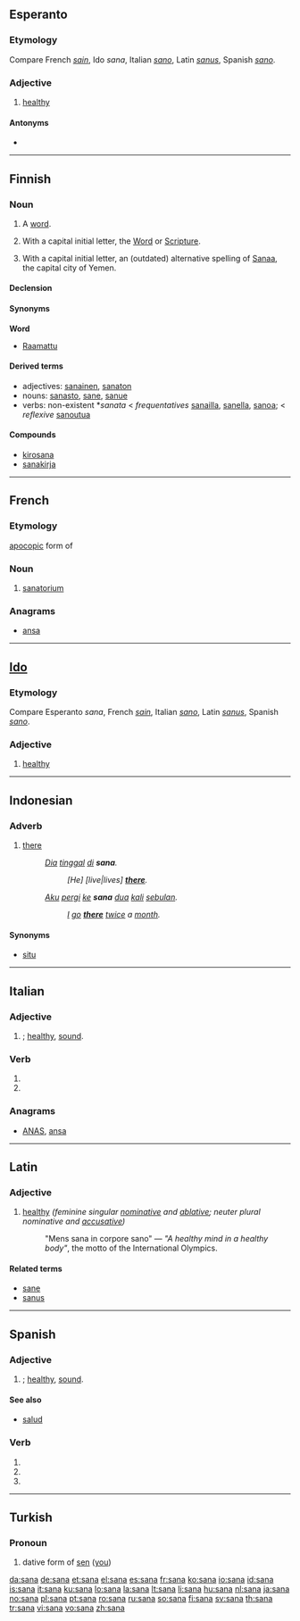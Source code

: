 {{also|śana}}
{{also|Sana}}
==Esperanto==

===Etymology===
Compare French ''[[sain]]'', Ido ''sana'', Italian ''[[sano]]'', Latin ''[[sanus]]'', Spanish ''[[sano]]''.

===Adjective===
{{eo-adj}}

# [[healthy]]

====Antonyms====
* {{l|eo|malsana}}

----

==Finnish==
{{Finnish index|s|a}}

===Noun===
{{infl|fi|noun}}

# A [[word]].
# {{religion|lang=fi}} With a capital initial letter, the [[Word]] or [[Scripture]].
# With a capital initial letter, an (outdated) alternative spelling of [[Sanaa]], the capital city of Yemen.

====Declension====
{{fi-decl-kala|san}}

====Synonyms====
'''Word'''
* [[Raamattu]]

====Derived terms====
* adjectives: [[sanainen]], [[sanaton]]
* nouns: [[sanasto]], [[sane]], [[sanue]]
* verbs: non-existent *''sanata'' < ''frequentatives'' [[sanailla]], [[sanella]], [[sanoa]]; < ''reflexive'' [[sanoutua]]

====Compounds====
* [[kirosana]]
* [[sanakirja]]

----

==French==

===Etymology===
[[apocopic]] form of {{term|sanatorium|lang=fr}}

===Noun===
{{fr-noun|m}}

# [[sanatorium]]

===Anagrams===
* [[ansa#French|ansa]]

----

==[[Ido]]==

===Etymology===
Compare Esperanto ''sana'', French ''[[sain]]'', Italian ''[[sano]]'', Latin ''[[sanus]]'', Spanish ''[[sano]]''.

===Adjective===
{{io-adj}}

# [[healthy]]

----

==Indonesian==

===Adverb===
{{infl|id|adverb}}

# [[there]]
#: ''[[Dia]] [[tinggal]] [[di]] '''sana'''.''
#:: ''[He] [live|lives] '''[[there]]'''.''
#: ''[[aku|Aku]] [[pergi]] [[ke]] '''sana''' [[dua]] [[kali]] [[bulan|sebulan]].''
#:: ''[[I]] [[go]] '''[[there]]''' [[twice]] a [[month]].''

====Synonyms====
* [[situ]]

----

==Italian==

===Adjective===
{{infl|it|adjective form|g=f}}

# {{feminine of|sano|nodot=1}}; [[healthy]], [[sound]].

===Verb===
{{infl|it|verb form}}

# {{form of|[[third-person|Third-person]] [[singular]] [[present tense]]|sanare|lang=Italian}}
# {{form of|[[second-person|Second-person]] singular [[imperative]]|sanare|lang=Italian}}

===Anagrams===
* [[ANAS#Italian|ANAS]], [[ansa#Italian|ansa]]

----

==Latin==

===Adjective===
{{infl|la|adjective|g=f}}

# [[healthy]] ''(feminine singular [[nominative]] and [[ablative]]; neuter plural nominative and [[accusative]])''
#: "Mens sana in corpore sano" — ''"A healthy mind in a healthy body"'', the motto of the International Olympics.

====Related terms====
* [[sane]]
* [[sanus]]

----

==Spanish==

===Adjective===
{{es-adj|m=sano}}

# {{feminine of|sano|nodot=1}}; [[healthy]], [[sound]].

====See also====
* [[salud]] {{f}}

===Verb===
{{es-verb-form|sanar}}
 
# {{es-verb form of|ending=ar|mood=imperative|sense=affirmative|pers=2|formal=no|number=singular|[[sanar]]}}
# {{es-verb form of|ending=ar|mood=indicative|tense=present|pers=2|formal=yes|number=singular|[[sanar]]}}
# {{es-verb form of|ending=ar|mood=indicative|tense=present|pers=3|number=singular|[[sanar]]}}

----

==Turkish==

===Pronoun===
{{infl|tr|pronoun form}}

# dative form of [[sen]] ([[you]])

[[da:sana]]
[[de:sana]]
[[et:sana]]
[[el:sana]]
[[es:sana]]
[[fr:sana]]
[[ko:sana]]
[[io:sana]]
[[id:sana]]
[[is:sana]]
[[it:sana]]
[[ku:sana]]
[[lo:sana]]
[[la:sana]]
[[lt:sana]]
[[li:sana]]
[[hu:sana]]
[[nl:sana]]
[[ja:sana]]
[[no:sana]]
[[pl:sana]]
[[pt:sana]]
[[ro:sana]]
[[ru:sana]]
[[so:sana]]
[[fi:sana]]
[[sv:sana]]
[[th:sana]]
[[tr:sana]]
[[vi:sana]]
[[vo:sana]]
[[zh:sana]]
